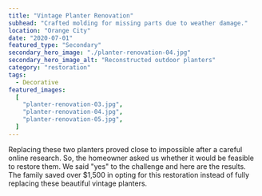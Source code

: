 ```yaml
---
title: "Vintage Planter Renovation"
subhead: "Crafted molding for missing parts due to weather damage."
location: "Orange City"
date: "2020-07-01"
featured_type: "Secondary"
secondary_hero_image: "./planter-renovation-04.jpg"
secondary_hero_image_alt: "Reconstructed outdoor planters"
category: "restoration"
tags:
  - Decorative
featured_images:
  [
    "planter-renovation-03.jpg",
    "planter-renovation-04.jpg",
    "planter-renovation-05.jpg",
  ]
---
```


Replacing these two planters proved close to impossible after a careful online research. So, the homeowner asked us whether it would be feasible to restore them. We said "yes" to the challenge and here are the results. The family saved over $1,500 in opting for this restoration instead of fully replacing these beautiful vintage planters.
